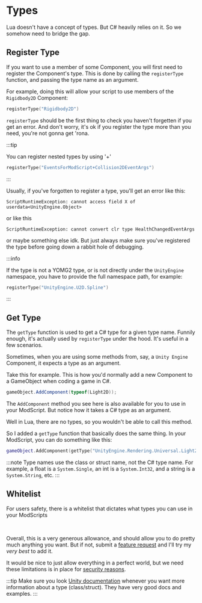 
# Types

Lua doesn't have a concept of types. But C# heavily relies on it. So we somehow need to bridge the gap.

## Register Type

If you want to use a member of some Component, you will first need to register the Component's type. This is done by calling the `registerType` function, and passing the type name as an argument.

For example, doing this will allow your script to use members of the `Rigidbody2D` Component:

```lua
registerType("Rigidbody2D")
```

`registerType` should be the first thing to check you haven't forgetten if you get an error.
And don't worry, it's ok if you register the type more than you need, you're not gonna get 'rona.

:::tip

You can register nested types by using '+'

```lua
registerType("EventsForModScript+Collision2DEventArgs")
```

:::

Usually, if you've forgotten to register a type, you'll get an error like this:

```
ScriptRuntimeException: cannot access field X of userdata<UnityEngine.Object>
```

or like this

```
ScriptRuntimeException: cannot convert clr type HealthChangedEventArgs
```

or maybe something else idk. But just always make sure you've registered the type before going down a rabbit hole of debugging.

:::info

If the type is not a YOMG2 type, or is not directly under the `UnityEngine` namespace, you have to provide the full namespace path, for example:

```lua
registerType("UnityEngine.U2D.Spline")
```

:::

## Get Type

The `getType` function is used to get a C# type for a given type name. Funnily enough, it's actually used by `registerType` under the hood. It's useful in a few scenarios.

Sometimes, when you are using some methods from, say, a `Unity Engine` Component, it expects a type as an argument.

Take this for example. This is how you'd normally add a new Component to a GameObject when coding a game in C#.

```csharp
gameObject.AddComponent(typeof(Light2D));
```

The `AddComponent` method you see here is also available for you to use in your ModScript. But notice how it takes a C# type as an argument.

Well in Lua, there are no types, so you wouldn't be able to call this method.

So I added a `getType` function that basically does the same thing. In your ModScript, you can do something like this:

```lua
gameObject.AddComponent(getType("UnityEngine.Rendering.Universal.Light2D"))
```

:::note
Type names use the class or struct name, not the C# type name. For example, a float is a `System.Single`, an int is a `System.Int32`, and a string is a `System.String`, etc.
:::

## Whitelist

For users safety, there is a whitelist that dictates what types you can use in your ModScripts

<Whitelist />
<br />

Overall, this is a very generous allowance, and should allow you to do pretty much anything you want. But if not, submit a <a target="_blank" href={featureRequestUrl}>feature request</a> and I'll try my _very best_ to add it.

It would be nice to just allow everything in a perfect world, but we need these limitations is in place for [security reasons](/docs/guides/safety-and-security).

:::tip
Make sure you look [Unity documentation](https://docs.unity.com/) whenever you want more information about a type (class/struct). They have very good docs and examples.
:::
